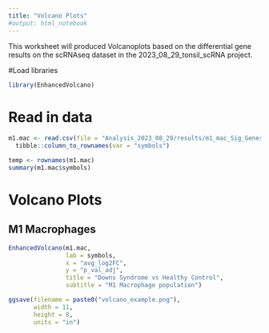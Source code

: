 ---
title: "Volcano Plots"
#output: html_notebook
---

This worksheet will produced Volcanoplots based on the differential gene results on the scRNAseq dataset in the 2023_08_29_tonsil_scRNA project.

#Load libraries

```{r}
library(EnhancedVolcano)
```

# Read in data

```{r}
m1.mac <- read.csv(file = "Analysis_2023_08_29/results/m1_mac_Sig_Genes.csv") |> 
  tibble::column_to_rownames(var = "symbols")


```

```{r}
temp <- rownames(m1.mac)
summary(m1.mac$symbols)
```


# Volcano Plots

## M1 Macrophages

```{r}
EnhancedVolcano(m1.mac,
                lab = symbols,
                x = "avg_log2FC",
                y = "p_val_adj",
                title = "Downs Syndrome vs Healthy Control",
                subtitle = "M1 Macrophage population")
```

```{r}
ggsave(filename = paste0("volcano_example.png"),
       width = 11,
       height = 8,
       units = "in")
```










